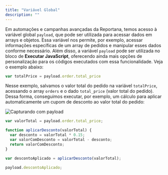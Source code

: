 ```yaml
---
title: "Variável Global"
description: ""
---
```


Em automações e campanhas avançadas da Reportana, temos acesso à variável global `payload`, que pode ser utilizada para acessar dados em arrays e objetos. Essa variável nos permite, por exemplo, acessar informações específicas de um array de pedidos e manipular esses dados conforme necessário. Além disso, a variável `payload` pode ser utilizada no bloco de **Executar JavaScript**, oferecendo ainda mais opções de personalização para os códigos executados com essa funcionalidade. Veja o exemplo abaixo:

```JavaScript
var totalPrice = payload.order.total_price
```

Nesse exemplo, salvamos o valor total do pedido na variável `totalPrice`, acessando o array `orders` e o dado `total_price` (valor total do pedido). Dessa forma, conseguimos executar, por exemplo, um cálculo para aplicar automaticamente um cupom de desconto ao valor total do pedido:

<img src="/cap-data1.png" alt="Capturando com payload" />

<RequestExample>

```javascript Código Exemplo
var valorTotal = payload.order.total_price;

function aplicarDesconto(valorTotal) {
  var desconto = valorTotal * 0.15;
  var valorComDesconto = valorTotal - desconto;
  return valorComDesconto;
}

var descontoAplicado = aplicarDesconto(valorTotal);

payload.descontoAplicado;
```

</RequestExample>
